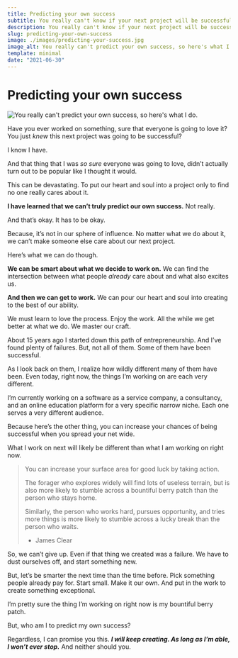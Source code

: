 ```yaml
---
title: Predicting your own success
subtitle: You really can't know if your next project will be successful, so here's what I do.
description: You really can't know if your next project will be successful, so here's what I do.
slug: predicting-your-own-success
image: ./images/predicting-your-success.jpg
image_alt: You really can't predict your own success, so here's what I do.
template: minimal
date: "2021-06-30"
---
```


# Predicting your own success

![You really can't predict your own success, so here's what I do.](./images/predicting-your-success.jpg)

Have you ever worked on something, sure that everyone is going to love it? You just _knew_ this next project was going to be successful?

I know I have.

And that thing that I was _so sure_ everyone was going to love, didn’t actually turn out to be popular like I thought it would.

This can be devastating. To put our heart and soul into a project only to find no one really cares about it.

**I have learned that we can’t truly predict our own success.** Not really.

And that’s okay. It has to be okay.

Because, it’s not in our sphere of influence. No matter what we do about it, we can’t make someone else care about our next project.

Here’s what we can do though.

**We can be smart about what we decide to work on.** We can find the intersection between what people _already_ care about and what also excites us.

**And then we can get to work.** We can pour our heart and soul into creating to the best of our ability.

We must learn to love the process. Enjoy the work. All the while we get better at what we do. We master our craft.

About 15 years ago I started down this path of entrepreneurship. And I’ve found plenty of failures. But, not all of them. Some of them have been successful.

As I look back on them, I realize how wildly different many of them have been. Even today, right now, the things I’m working on are each very different.

I’m currently working on a software as a service company, a consultancy, and an online education platform for a very specific narrow niche. Each one serves a very different audience.

Because here’s the other thing, you can increase your chances of being successful when you spread your net wide.

What I work on next will likely be different than what I am working on right now.

> You can increase your surface area for good luck by taking action.
>
> The forager who explores widely will find lots of useless terrain, but is also more likely to stumble across a bountiful berry patch than the person who stays home.
>
> Similarly, the person who works hard, pursues opportunity, and tries more things is more likely to stumble across a lucky break than the person who waits.
>
> - James Clear

So, we can’t give up. Even if that thing we created was a failure. We have to dust ourselves off, and start something new.

But, let’s be smarter the next time than the time before. Pick something people already pay for. Start small. Make it our own. And put in the work to create something exceptional.

I’m pretty sure the thing I’m working on right now is my bountiful berry patch.

But, who am I to predict my own success?

Regardless, I can promise you this. _**I will keep creating. As long as I’m able, I won’t ever stop.**_ And neither should you.
